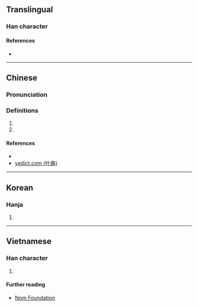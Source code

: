 {{character info/new}}
==Translingual==

===Han character===
{{Han char|rn=85|rad=水|as=08|sn=11|four=|canj=EFQU|ids=⿰氵卷}}

====References====
* {{Han ref|kx=0629.020|dkj=17614|dj=1030.200|hdz=31653.040|uh=6DC3|ud=28099}}

----

==Chinese==
{{zh-forms}}

===Pronunciation===
{{zh-pron
|m=juàn
|c=gyun6
|mc=y
|oc=y
|ma=
|cat=n,pn
}}

===Definitions===
{{zh-hanzi}}

# {{zh-only|淃漣}}
# {{n-g|The [[name]] of a [[river]].}}

====References====
* {{R:yue:Jyutping Database}}
* [http://yedict.com/htm/6D/6DC3.htm yedict.com (叶典)]

----

==Korean==

===Hanja===
{{ko-hanja|hangeul=권|eumhun=|rv=gwon|mr=kwŏn|y=kwen}}

# {{defn|lang=ko|sort=水08}}

----

==Vietnamese==

===Han character===
{{vi-readings|rs=水08| hanviet = cuộn}}

# {{defn|lang=vi|sort=水08}}

====Further reading====
* [http://nomfoundation.org/common/nom_details.php?codepoint=6dc3 Nom Foundation]